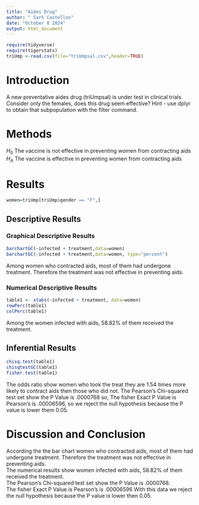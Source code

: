 ```yaml
---
title: "Aides Drug"
author: " Sarh Castellon"
date: "October 8 2024"
output: html_document
---
```


```r
require(tidyverse)
require(tigerstats)
triUmp <-read.csv(file="triUmpsal.csv",header=TRUE)
```

# Introduction

<!--In this section you explain what you are trying to show.  Where did the data come from?  What is the research or other question you are trying to answer?.  If you skimp in this section expect to be marked down in your grade. Paint a picture of the project a couple of paragraphs is expected!-->

A new  preventative aides drug (triUmpsal) is under test in clinical trials. Consider only the females, does this drug seem effective?  Hint - use dplyr to obtain that subpopulation with the filter command.

# Methods

$H_0$ The vaccine is not effective in preventing women from contracting aids  
$H_A$ The vaccine is effective in preventing women from contracting aids  

<!--Decide on your methods:  use "variable analysis" or other appropriate descriptors.  Make sure to choose at least one graphical method and at least one numerical method. Discuss what data manipulations may be needed for example subsetting or other binning procedures and what sort of graphical displays and inferential tools will be used!-->


# Results

<!--Divide this section into two sub-sections:  One for your descriptive  results and one for your inferential results.!-->

```r
women=triUmp[triUmp$gender == "F",]
```

## Descriptive Results

### Graphical Descriptive Results

<!--Graphical results here.  Make sure to show your code.  Provide appropriate labels for axes, giving units if possible, and provide a good title for the graph, too.  Use the graphical results to describe the patterns if any that exist in the data as focused toward the research question. Bottom line is to explain the features of the graph that are relevant to conforming or departing to what is expected by your null hypothesis !-->

```r
barchartGC(~infected + treatment,data=women)
barchartGC(~infected + treatment,data=women, type="percent")
```

Among women who contracted aids, most of them had undergone treatment. Therefore the treatment was not effective in preventing aids. 

### Numerical Descriptive Results

<!--Numerical results go here. Use the numerical results to describe the patterns if any that exist in the data as focused toward the research question!-->

```r
table1 <- xtabs(~infected + treatment, data=women)
rowPerc(table1)
colPerc(table1)
```
Among the women infected with aids, 58.82% of them received the treatment.

## Inferential Results

<!--State hypothesis clearly.  Make sure your discussion of the inferential test covers all the aspects that the test output produces, such as test statistic, p-value etc.  Make a decision about the null hypothesis, explain the assumptions on which the selected test/procedure was based, and why the chosen procedure satisfys the assumptions and is appropriate to answer the research question!-->

```r
chisq.test(table1)
chisqtestGC(table1)
fisher.test(table1)
```

The odds ratio show women who took the treat they are 1.54 times more likely to contract aids then those who did not. The Pearson's Chi-squared test set show the P Value is .0000768 so, The fisher Exact P Value is Pearson's is .00006596, so  we reject the null hypothesis because the P value is lower them 0.05. 

# Discussion and Conclusion

<!--Discussion and conclusion here.  If you found a relationship be sure to consider whether the relationship occurs because one of the variavbles causes the other, or whether they perhasps are related for some other reason.  Watch the chapter 6 videos from the GeorgeTown videos collection.!-->

According the the bar chart women who contracted aids, most of them had undergone treatment. Therefore the treatment was not effective in preventing aids.      
The numerical results show women infected with aids, 58.82% of them received the treatment.   
The Pearson's Chi-squared test set show the P Value is .0000768.   
The fisher Exact P Value is Pearson's is .00006596
With this data we reject the null hypothesis because the P value is lower then 0.05. 
